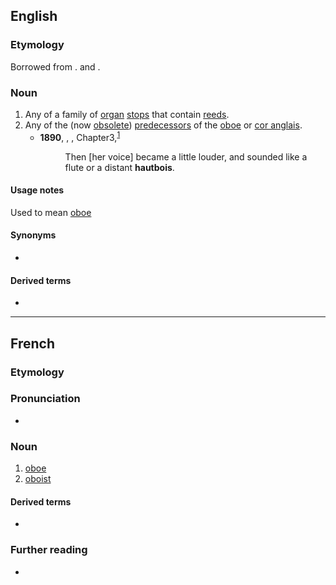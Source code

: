 ==English==

===Etymology===
Borrowed from {{bor|en|fr|hautbois}}. {{doublet|en|oboe}} and {{m|en|hautboy}}.

===Noun===
{{en-noun|hautbois}}

# Any of a family of [[organ]] [[stop]]s that contain [[reed]]s.
# Any of the (now [[obsolete]]) [[predecessor]]s of the [[oboe]] or [[cor anglais]].
#* '''1890''', {{w|Oscar Wilde}}, ''{{w|The Picture of Dorian Gray}}'', Chapter{{nbsp}}3,<sup>[http://www.gutenberg.org/files/4078/4078-h/4078-h.htm]</sup>
#*: Then [her voice] became a little louder, and sounded like a flute or a distant '''hautbois'''.

====Usage notes====
Used to mean [[oboe]]

====Synonyms====
* {{sense|organ stop}} {{l|en|oboe}}

====Derived terms====
* {{l|en|hautboist}}

----

==French==

===Etymology===
{{compound|fr|haut|bois|t1=high (pitched)|t2=wood(wind)}}

===Pronunciation===
* {{fr-asph}} {{fr-IPA|haubois}}

===Noun===
{{fr-noun|m|hautbois}}

# [[oboe]]
# [[oboist]]

====Derived terms====
* {{l|fr|hautboïste}}

===Further reading===
* {{R:TLFi}}